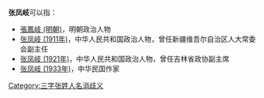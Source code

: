 '''张凤岐'''可以指：
* [[張鳳岐_(明朝)|張鳳岐 (明朝)]]，明朝政治人物
* [[张凤岐_(1911年)|张凤岐 (1911年)]]，中华人民共和国政治人物，曾任新疆维吾尔自治区人大常委会副主任
* [[张凤岐_(1921年)|张凤岐 (1921年)]]，中华人民共和国政治人物，曾任吉林省政协副主席
* [[张凤岐_(1933年)|张凤岐 (1933年)]]，中华民国作家

{{disambig}}

[[Category:三字张姓人名消歧义|Category:三字张姓人名消歧义]]